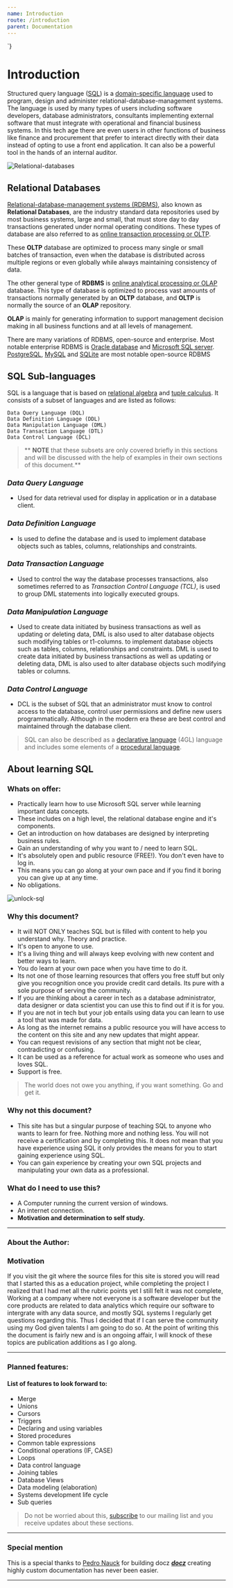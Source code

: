 ```yaml
---
name: Introduction
route: /introduction
parent: Documentation
---
```


<style jsx>{`
    img{
        position: relative;
        min-width: 100%;
        height: auto;
    }
        <style jsx={true}> {`
        img{
            max-width: auto;
            transform: scale(1.1)
        };
    `} </style> 
`}</style>

# Introduction

Structured query language ([SQL](https://en.wikipedia.org/wiki/SQL)) is a [domain-specific language](https://en.wikipedia.org/wiki/Domain-specific_language) used to program, design and administer relational-database-management systems. The language is used by many types of users including software developers, database administrators, consultants implementing external software that must integrate with operational and financial business systems. In this tech age there are even users in other functions of business like finance and procurement that prefer to interact directly with their data instead of opting to use a front end application. It can also be a powerful tool in the hands of an internal auditor.

![Relational-databases](http://ex-online-server-01.gq/img/learnsql/databases.png)

## Relational Databases

[Relational-database-management systems (RDBMS)](https://en.wikipedia.org/wiki/Relational_database_management_system), also known as **Relational Databases**, are the industry standard data repositories used by most business systems, large and small, that must store day to day transactions generated under normal operating conditions. These types of database are also referred to as [online transaction processing or OLTP](https://en.wikipedia.org/wiki/Online_transaction_processing). 

These **OLTP** database are optimized to process many single or small batches of transaction, even when the database is distributed across multiple regions or even globally while always maintaining consistency of data.

The other general type of **RDBMS** is [online analytical processing or OLAP](https://en.wikipedia.org/wiki/Online_analytical_processing) database. This type of database is optimized to process vast amounts of transactions normally generated by an **OLTP** database, and **OLTP** is normally the source of an **OLAP**    repository. 

**OLAP** is mainly for generating information to support management decision making in all business functions and at all levels of management.

There are many variations of RDBMS, open-source and enterprise. Most notable enterprise RDBMS is [Oracle database](https://www.oracle.com/database/) and [Microsoft SQL server](https://www.microsoft.com/en-ca/sql-server/sql-server-2017). [PostgreSQL](https://www.postgresql.org/), [MySQL](https://www.mysql.com/) and [SQLite](https://www.sqlite.org/index.html) are most notable open-source RDBMS

## SQL Sub-languages

SQL is a language that is based on [relational algebra](https://en.wikipedia.org/wiki/Relational_algebra) and [tuple calculus](https://en.wikipedia.org/wiki/Tuple_relational_calculus). It consists of a subset of languages and are listed as follows:


    Data Query Language (DQL)
    Data Definition Language (DDL)
    Data Manipulation Language (DML)
    Data Transaction Language (DTL)
    Data Control Language (DCL)

> ** __NOTE__ that these subsets are only covered briefly in this sections and will be discussed with the help of examples in their own sections of this document.**

<style jsx="true">{`
    .sql-sub{
        margin-left: 2vw !important;
    }
`}</style>

### ***Data Query Language***
<div className="sql-sub">
    <ul>
        <li>
            Used for data retrieval used for display in application or in a database client.
        </li>
    </ul>
</div>

### ***Data Definition Language***
<div className="sql-sub">
    <ul>
        <li>
            Is used to define the database and is used to implement database objects such as tables, columns, relationships and constraints.
        </li>
    </ul>
</div>

### ***Data Transaction Language*** 
<div className="sql-sub">
    <ul>
        <li>
            Used to control the way the database processes transactions, also sometimes referred to as  <i>Transaction Control Language (TCL)</i>, is used to group DML statements into logically executed groups.
        </li>
    </ul>
</div>

### ***Data Manipulation Language***
<div className="sql-sub">
    <ul>
        <li>
            Used to create data initiated by business transactions as well as updating or deleting data, DML is also used to alter database objects such modifying tables or t1-columns. to implement database objects such as tables, columns, relationships and constraints. DML is used to create data initiated by business transactions as well as updating or deleting data, DML is also used to alter database objects such modifying tables or columns.
        </li>
    </ul>
</div>

### ***Data Control Language***
<div className="sql-sub">
    <ul>
        <li>
        DCL is the subset of SQL that an administrator must know to control access to the database, control user permissions and define new users programmatically. Although in the modern era these are best control and maintained through the database client.
        </li>
    </ul>
</div>

> SQL can also be described as a [declarative language](https://en.wikipedia.org/wiki/Declarative_programming) (4GL) language and includes some elements of a [procedural language](https://en.wikipedia.org/wiki/Procedural_programming).

## About learning SQL

<LandingImgtext/>

### Whats on offer:

- Practically learn how to use Microsoft SQL server while learning important data concepts.
- These includes on a high level, the relational database engine and it's components.
- Get an introduction on how databases are designed by interpreting business rules.
- Gain an understanding of why you want to / need to learn SQL. 
- It's absolutely open and public resource (FREE!). You don't even have to log in.
- This means you can go along at your own pace and if you find it boring you can give up at any time.
- No obligations.

![unlock-sql](https://cdn-learnsql.c1i44.now.sh/pg1/_pg1-unlock-data.jpg)

### Why this document?

- It will NOT ONLY teaches SQL but is filled with content to help you understand why. Theory and practice.
- It's open to anyone to use.
- It's a living thing and will always keep evolving with new content and better ways to learn.
- You do learn at your own pace when you have time to  do it.
- Its not one of those learning resources that offers you free stuff but only give you recognition once you provide credit card details. Its pure with a sole purpose of serving the community.
- If you are thinking about a career in tech as a database administrator, data designer or data scientist you can use this to find out if it is for you.
- If you are not in tech but your job entails using data you can learn to use a tool that was made for data.
- As long as the internet remains a public resource you will have access to the content on this site and any new updates that might appear.
- You can request revisions of any section that might not be clear, contradicting or confusing.
- It can be used as a reference for actual work as someone who uses and loves SQL.
- Support is free. 

> The world does not owe you anything, if you want something. Go and get it.

### Why not this document?

*   This site has but a singular purpose of teaching SQL to anyone who wants to learn for free. Nothing more and nothing less. You will not receive a certification and by completing this. It does not mean that you have experience using SQL it only provides the means for you to start gaining experience using SQL. 
*   You can gain experience by creating your own SQL projects and manipulating your own data as a professional.


### What do I need to use this? 

* A Computer running the current version of windows. 
* An internet connection.
* **Motivation and determination to self study.**

---
### About the Author:

<AboutAuthor callBadge={false}/>

### Motivation

If you visit the git where the source files for this site is stored you will read that I started this as a education project, while completing the project I realized that I had met all the rubric points yet I still felt it was not complete, Working at a company where not everyone is a software developer but the core products are related to data analytics which require our software to intergrate with any data source, and mostly SQL systems I regularly get questions regarding this. Thus I decided that if I can serve the community using my God given talents I am going to do so. At the point of writing this the document is fairly new and is an ongoing affair, I will knock of these topics are publication additions as I go along. 

---

### Planned features:

#### List of features to look forward to:

- Merge
- Unions
- Cursors
- Triggers
- Declaring and using variables
- Stored procedures
- Common table expressions
- Conditional operations (IF, CASE)
- Loops
- Data control language
- Joining tables
- Database Views
- Data modeling (elaboration)
- Systems development life cycle
- Sub queries

> Do not be worried about this, [subscribe](TODO:) to our mailing list and you receive updates about these sections.

---

### Special mention

This is a special thanks to [Pedro Nauck](https://github.com/pedronauck) for building docz ***[docz](https://www.docz.site/)*** creating highly custom documentation has never been easier.

---